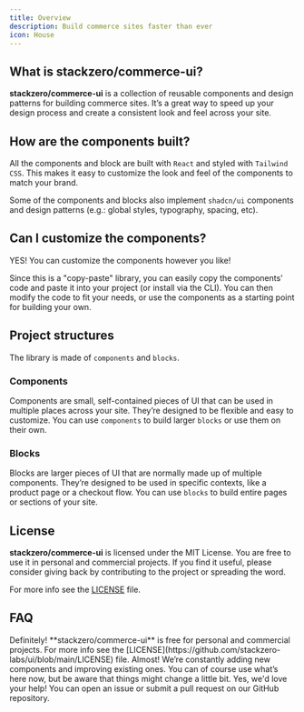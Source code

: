 ```yaml
---
title: Overview
description: Build commerce sites faster than ever
icon: House
---
```


## What is stackzero/commerce-ui?

**stackzero/commerce-ui** is a collection of reusable components and design patterns for building commerce sites. It’s a great way to speed up your design process and create a consistent look and feel across your site.

## How are the components built?

All the components and block are built with `React` and styled with `Tailwind CSS`. This makes it easy to customize the look and feel of the components to match your brand.

Some of the components and blocks also implement `shadcn/ui` components and design patterns (e.g.: global styles, typography, spacing, etc).

## Can I customize the components?

YES! You can customize the components however you like!

Since this is a "copy-paste" library, you can easily copy the components' code and paste it into your project (or install via the CLI). You can then modify the code to fit your needs, or use the components as a starting point for building your own.

## Project structures

The library is made of `components` and `blocks`.

### Components

Components are small, self-contained pieces of UI that can be used in multiple places across your site. They’re designed to be flexible and easy to customize. You can use `components` to build larger `blocks` or use them on their own.

### Blocks

Blocks are larger pieces of UI that are normally made up of multiple components. They’re designed to be used in specific contexts, like a product page or a checkout flow. You can use `blocks` to build entire pages or sections of your site.


## License

**stackzero/commerce-ui** is licensed under the MIT License. You are free to use it in personal and commercial projects. If you find it useful, please consider giving back by contributing to the project or spreading the word.

For more info see the [LICENSE](https://github.com/stackzero-labs/ui/blob/main/LICENSE) file.


## FAQ

<Accordions>
  <Accordion title="Can I use this in my project?">
    Definitely! **stackzero/commerce-ui** is free for personal and commercial projects. 
    For more info see the [LICENSE](https://github.com/stackzero-labs/ui/blob/main/LICENSE) file.
  </Accordion>

  <Accordion title="Is this project ready to use?">
    Almost! We’re constantly adding new components and improving existing ones.
    You can of course use what’s here now, but be aware that things might change a little bit.
  </Accordion>

  <Accordion title="Can I contribute?">
    Yes, we'd love your help! You can open an issue or submit a pull request on our GitHub repository.
  </Accordion>
</Accordions>


